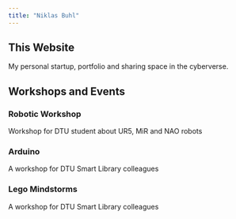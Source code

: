 ```yaml
---
title: "Niklas Buhl"
---
```


## This Website

My personal startup, portfolio and sharing space in the cyberverse.

##

## Workshops and Events

### Robotic Workshop

Workshop for DTU student about UR5, MiR and NAO robots

### Arduino

A workshop for DTU Smart Library colleagues

### Lego Mindstorms

A workshop for DTU Smart Library colleagues
